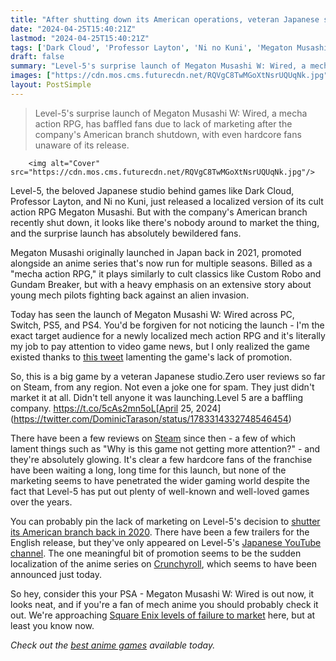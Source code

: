```yaml
---
title: "After shutting down its American operations, veteran Japanese studio behind beloved JRPGs launches cult action RPG in English to zero buzz and confused fans"
date: "2024-04-25T15:40:21Z"
lastmod: "2024-04-25T15:40:21Z"
tags: ['Dark Cloud', 'Professor Layton', 'Ni no Kuni', 'Megaton Musashi', 'Custom Robo', 'Gundam Breaker', 'Mecha', 'RPG', 'Steam', 'PlayStation 5', 'PlayStation 4', 'Nintendo Switch', 'PC', 'Anime', 'Crunchyroll', 'Level-5']
draft: false
summary: "Level-5's surprise launch of Megaton Musashi W: Wired, a mecha action RPG, has baffled fans due to lack of marketing after the company's American branch shutdown, with even hardcore fans unaware of its release."
images: ["https://cdn.mos.cms.futurecdn.net/RQVgC8TwMGoXtNsrUQUqNk.jpg"]
layout: PostSimple
---
```

> Level-5's surprise launch of Megaton Musashi W: Wired, a mecha action RPG, has baffled fans due to lack of marketing after the company's American branch shutdown, with even hardcore fans unaware of its release.


        <img alt="Cover" src="https://cdn.mos.cms.futurecdn.net/RQVgC8TwMGoXtNsrUQUqNk.jpg"/>
        
Level-5, the beloved Japanese studio behind games like Dark Cloud, Professor Layton, and Ni no Kuni, just released a localized version of its cult action RPG Megaton Musashi. But with the company's American branch recently shut down, it looks like there's nobody around to market the thing, and the surprise launch has absolutely bewildered fans.

Megaton Musashi originally launched in Japan back in 2021, promoted alongside an anime series that's now run for multiple seasons. Billed as a "mecha action RPG," it plays similarly to cult classics like Custom Robo and Gundam Breaker, but with a heavy emphasis on an extensive story about young mech pilots fighting back against an alien invasion.

Today has seen the launch of Megaton Musashi W: Wired across PC, Switch, PS5, and PS4. You'd be forgiven for not noticing the launch - I'm the exact target audience for a newly localized mech action RPG and it's literally my job to pay attention to video game news, but I only realized the game existed thanks to [this tweet](https://twitter.com/DominicTarason/status/1783314332748546454) lamenting the game's lack of promotion. 

So, this is a big game by a veteran Japanese studio.Zero user reviews so far on Steam, from any region. Not even a joke one for spam. They just didn't market it at all. Didn't tell anyone it was launching.Level 5 are a baffling company. https://t.co/5cAs2mn5oL[April 25, 2024](https://twitter.com/DominicTarason/status/1783314332748546454)

There have been a few reviews on [Steam](https://store.steampowered.com/app/2450450/MEGATON_MUSASHI_W_WIRED/) since then - a few of which lament things such as "Why is this game not getting more attention?" - and they're absolutely glowing. It's clear a few hardcore fans of the franchise have been waiting a long, long time for this launch, but none of the marketing seems to have penetrated the wider gaming world despite the fact that Level-5 has put out plenty of well-known and well-loved games over the years.

You can probably pin the lack of marketing on Level-5's decision to [shutter its American branch back in 2020](https://www.gamesindustry.biz/level-5-has-virtually-halted-operations-in-north-america). There have been a few trailers for the English release, but they've only appeared on Level-5's [Japanese YouTube channel](https://www.youtube.com/watch?v=CXVebBlsb2E). The one meaningful bit of promotion seems to be the sudden localization of the anime series on [Crunchyroll](https://crunchyroll.pxf.io/c/221109/1355381/16324?subId1=grd-gb-1023833429294262181&sharedId=grd-gb&u=https%3A%2F%2Fwww.crunchyroll.com%2Fnews%2Fannouncements%2F2024%2F4%2F25%2Fmegaton-musashi-anime-streaming), which seems to have been announced just today.

So hey, consider this your PSA - Megaton Musashi W: Wired is out now, it looks neat, and if you're a fan of mech anime you should probably check it out. We're approaching [Square Enix levels of failure to market](https://www.gamesradar.com/after-it-kicked-a-bunch-of-jrpgs-out-the-door-with-near-zero-hype-square-enix-president-admits-the-company-needs-to-get-better-at-marketing/) here, but at least you know now.

*Check out the *[<em>best anime games</em>](https://www.gamesradar.com/best-anime-games/)* available today.* 
        